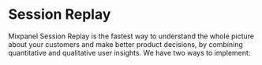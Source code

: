 
# Session Replay

Mixpanel Session Replay is the fastest way to understand the whole picture about your customers and make better product decisions, by combining quantitative and qualitative user insights. We have two ways to implement:

<Cards>
  <Card icon title="Web" href="/docs/session-replay/session-replay-web" />
  <Card icon title="iOS (Alpha)" href="/docs/session-replay/session-replay-ios" />
</Cards>
